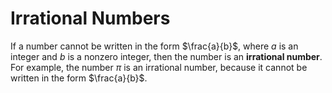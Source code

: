 # Irrational Numbers

If a number cannot be written in the form $\frac{a}{b}$, where $a$ is an
integer and $b$ is a nonzero integer, then the number is an **irrational
number**. For example, the number $\pi$ is an irrational number, because it
cannot be written in the form $\frac{a}{b}$.
